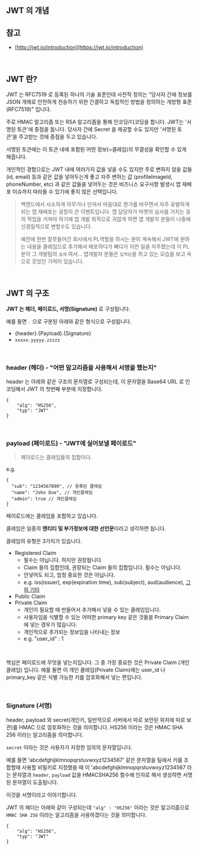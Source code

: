 ## JWT 의 개념

## 참고
- [http://jwt.io/introduction](https://jwt.io/introduction)

<br/>



## JWT 란?

JWT 는 RFC7519 로 등록된 하나의 기술 표준인데 사전적 정의는 "당사자 간에 정보를 JSON 개체로 안전하게 전송하기 위한 간결하고 독립적인 방법을 정의하는 개방형 표준(RFC7519)" 입니다.<br/>

주로 HMAC 알고리즘 또는 RSA 알고리즘을 통해 인코딩/디코딩을 합니다. JWT는 '서명된 토큰'에 중점을 둡니다. 당사자 간에 Secret 을 제공할 수도 있지만 '서명된 토큰'을 주고받는 것에 중점을 두고 있습니다.<br/>

서명된 토큰에는 이 토큰 내에 포함된 어떤 정보(=클레임)의 무결성을 확인할 수 있게 해줍니다.<br/>

개인적인 경험으로는 JWT 내에 여러가지 값을 넣을 수도 있지만 주로 변하지 않을 값들 (id, email) 등과 같은 값을 넣어두는게 좋고 자주 변하는 값 (profileImageId, phoneNumber, etc) 과 같은 값들을 넣어두는 것은 비즈니스 요구사항 발생시 앱 재배포 이슈까지 따라올 수 있기에 좋지 않은 선택입니다.<br/>



> 백엔드에서 사소하게 아무거나 만져서 마음대로 뭔가를 바꾸면서 자주 유발하게 되는 앱 재배포는 굉장히 큰 이벤트입니다. 앱 담당자가 마켓의 심사를 거치는 등의 작업을 거쳐야 하기에 앱 개발 외적으로 귀찮게 하면 앱 개발자 분들이 나중에 신경질적으로 변할수도 있습니다.<br/>
>
> 예전에 한번 잘못들어간 회사에서 PL역할을 하시는 분이 계속해서 JWT에 원하는 내용을 클레임으로 추가해서 배포하다가 빼다가 이런 일을 자주했는데 이 PL분이 그 개발팀의 `실세` 여서... 앱개발자 분들은 `입꾹닫`을 하고 있는 모습을 보고 속으로 웃었던 기억이 있습니다.

<br/>



## JWT 의 구조

**JWT 는 헤더, 페이로드, 서명(Signature)** 로 구성됩니다.

예를 들면 `.` 으로 구분된 아래와 같은 형식으로 구성됩니다.

- {header}.{Payload}.{Signature}
- `xxxxx.yyyyy.zzzzz`

<br/>



### header (헤더) - "어떤 알고리즘을 사용해서 서명을 했는지"

header 는 아래와 같은 구조의 문자열로 구성되는데, 이 문자열을 Base64 URL 로 인코딩해서 JWT 의 첫번째 부분에 지정합니다.

```
{
    "alg": "HS256",
    "typ": "JWT"
}
```

<br/>



### payload (페이로드) - "JWT에 실어보낼 페이로드"

> 페이로드는 클레임들의 집합이다.

e.g.

```
{
  "sub": "1234567890", // 등록된 클레임
  "name": "John Doe", // 개인클레임 
  "admin": true // 개인클레임
}
```



페이로드에는 클레임을 포함하고 있습니다.<br/>

클레임은 일종의 **엔티티 및 부가정보에 대한 선언문**이라고 생각하면 됩니다.<br/>

클레임의 유형은 3가지가 있습니다.<br/>

- Registered Claim
  - 필수는 아닙니다. 하지만 권장됩니다.
  - Claim 들의 집합인데, 권장되는 Claim 들의 집합입니다. 필수는 아닙니다.
  - 안넣어도 되고, 엄청 중요한 것은 아닙니다.
  - e.g. iss(issuer), exp(expiration time), sub(subject), aud(audience), [그 외 기타](https://www.rfc-editor.org/rfc/rfc7519#section-4.1)
- Public Claim
- Private Claim
  - 개인이 필요할 때 만들어서 추가해서 넣을 수 있는 클레임입니다.
  - 사용자임을 식별할 수 있는 어떠한 primary key 같은 것들을 Primary Claim 에 넣는 경우가 많습니다.
  - 개인적으로 추가되는 정보임을 나타내는 정보
  - e.g. "user_id" : 1

<br/>

핵심은 페이로드에 무엇을 넣는지입니다. 그 중 가장 중요한 것은 Private Claim (개인 클레임) 입니다. 예를 들면 이 개인 클레임(Private Claim)에는 user_id 나 primary_key 같은 식별 가능한 키를 암호화해서 넣는 편입니다.

<br/>



### Signature (서명)

header, payload 와 secret(개인키, 일반적으로 서버에서 따로 보안된 위치에 따로 보관)를 HMAC 으로 암호화하는 것을 의미합니다. HS256 이라는 것은 HMAC SHA 256 이라는 알고리즘을 의미합니다.<br/>

`secret` 이라는 것은 사용자가 지정한 임의의 문자열입니다.<br/>

예를 들면 'abcdefghijklmnopqrstuvwxyz1234567' 같은 문자열을 팀에서 키를 조합할때 사용할 비밀키로 지정했을 때 이 'abcdefghijklmnopqrstuvwxyz1234567 라는 문자열과 `header`, `payload` 값을 HMACSHA256 함수에 인자로 해서 생성하면 서명된 문자열이 도출됩니다.<br/>

이것을 서명이라고 이야기합니다.<br/>

JWT 의 헤더는 아래와 같이 구성되는데 `"alg" : "HS256"` 이라는 것은 알고리즘으로 `HMAC SHA 256` 이라는 알고리즘을 사용하겠다는 것을 의미합니다.

```
{
    "alg": "HS256",
    "typ": "JWT"
}
```

<br/>



